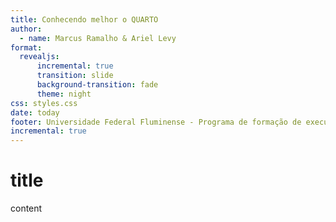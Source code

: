 ```yaml
---
title: Conhecendo melhor o QUARTO
author:
  - name: Marcus Ramalho & Ariel Levy
format:
  revealjs:
      incremental: true
      transition: slide
      background-transition: fade
      theme: night
css: styles.css
date: today
footer: Universidade Federal Fluminense - Programa de formação de executivos - Ciência de dados
incremental: true
---
```


# title

content